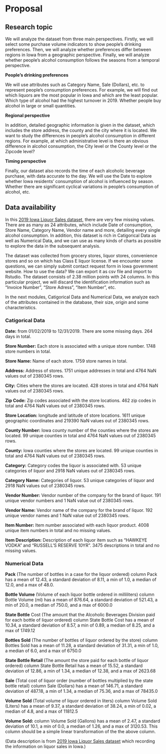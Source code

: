 # Proposal

## Research topic

We will analyze the dataset from three main perspectives. Firstly, we will select some purchase volume indicators to show people's drinking preferences. Then, we will analyze whether preferences differ between regions in Iowa from a geographic perspective. Finally, we will analyze whether people's alcohol consumption follows the seasons from a temporal perspective. 

**People's drinking preferences**

We will use attributes such as Category Name, Sale (Dollars), etc. to represent people's consumption preferences. For example, we will find out which liquors are the most popular in Iowa and which are the least popular. Which type of alcohol had the highest turnover in 2019. Whether people buy alcohol in large or small quantities.

**Regional perspective**

In addition, detailed geographic information is given in the dataset, which includes the store address, the county and the city where it is located. We want to study the differences in people's alcohol consumption in different regions. For example, at which administrative level is there an obvious difference in alcohol consumption, the City level or the County level or the Zipcode level?

**Timing perspective**

Finally, our dataset also records the time of each alcoholic beverage purchase, with data accurate to the day. We will use the Date to explore whether Iowa residents' consumption of alcohol is influenced by season. Whether there are significant cyclical variations in people's consumption of alcohol, etc.

## Data availability

In this [2019 Iowa Liquor Sales dataset](https://data.iowa.gov/Sales-Distribution/2019-Iowa-Liquor-Sales/38x4-vs5h), there are very few missing values. There are as many as 24 attributes, which include Date of consumption, Store Name, Category Name, Vendor name and more, detailing every single alcohol consumption. In addition, this dataset is rich in Catigorical Data as well as Numerical Data, and we can use as many kinds of charts as possible to explore the data in the subsequent analysis.

The dataset was collected from grocery stores, liquor stores, convenience stores and so on which has Class E liquor license. If we encounter some questions, we can simply submit contact request form in Iowa government website. How to use the data? We can export it as csv file and import to Rstudio. The dataset consists of 2.38 million points with 24 columns. In this particular project, we will discard the identification information such as "Invoice Number", "Store Adress", "Item Number", etc.

In the next modules, Catigorical Data and Numerical Data, we analyze each of the attributes contained in the database, their size, origin and some characteristics.

### Catigorical Data

**Date:** from 01/02/2019 to 12/31/2019. There are some missing days. 264 days in total.

**Store Number:** Each store is associated with a unique store number. 1748 store numbers in total.

**Store Name:** Name of each store. 1759 store names in total.

**Address:** Address of stores. 1751 unique addresses in total and 4764 NaN values out of 2380345 rows.

**City:** Cities where the stores are located. 428 stores in total and 4764 NaN values out of 2380345 rows.

**Zip Code:** Zip codes associated with the store locations. 462 zip codes in total and 4764 NaN values out of 2380345 rows.

**Store Location:** longitude and latitude of store locations. 1611 unique geographic coordinates and 219390 NaN values out of 2380345 rows.

**County Number:** Iowa county number of the counties where the stores are located. 99 unique counties in total and 4764 NaN values out of 2380345 rows.

**County:** Iowa counties where the stores are located. 99 unique counties in total and 4764 NaN values out of 2380345 rows.

**Category:** Category codes the liquor is associated with. 53 unique categories of liquor and 2918 NaN values out of 2380345 rows.

**Category Name:** Categories of liquor. 53 unique categories of liquor and 2918 NaN values out of 2380345 rows.

**Vendor Number:** Vendor number of the company for the brand of liquor. 191 unique vendor numbers and 1 NaN value out of 2380345 rows.

**Vendor Name:** Vendor name of the company for the brand of liquor. 192 unique vendor names and 1 NaN value out of 2380345 rows.

**Item Number:** Item number associated with each liquor product. 4008 unique item numbers in total and no missing values.

**Item Description:** Description of each liquor item such as "HAWKEYE VODKA" and "RUSSELL'S RESERVE 10YR". 3475 descriptions in total and no missing values.

### Numerical Data

**Pack** (The number of bottles in a case for the liquor ordered) column Pack has a mean of 12.43, a standard deviation of 8.11, a min of 1.0, a median of 12.0, and a max of 48.0.

**Bottle Volume** (Volume of each liquor bottle ordered in milliliters) column Bottle Volume (ml) has a mean of 876.64, a standard deviation of 521.43, a min of 20.0, a median of 750.0, and a max of 6000.0

**State Bottle** Cost (The amount that the Alcoholic Beverages Division paid for each bottle of liquor ordered) column State Bottle Cost has a mean of 10.34, a standard deviation of 8.57, a min of 0.89, a median of 8.25, and a max of 1749.12

**Bottles Sold** (The number of bottles of liquor ordered by the store) column Bottles Sold has a mean of 11.28, a standard deviation of 31.31, a min of 1.0, a median of 6.0, and a max of 6750.0

**State Bottle Retail** (The amount the store paid for each bottle of liquor ordered) column State Bottle Retail has a mean of 15.52, a standard deviation of 12.86, a min of 1.34, a median of 12.38, and a max of 2623.68

**Sale** (Total cost of liquor order (number of bottles multiplied by the state bottle retail) column Sale (Dollars) has a mean of 146.71, a standard deviation of 487.18, a min of 1.34, a median of 75.36, and a max of 78435.0

**Volume Sold** (Total volume of liquor ordered in liters) column Volume Sold (Liters) has a mean of 9.37, a standard deviation of 38.24, a min of 0.02, a median of 4.8, and a max of 11812.5

**Volume Sold:** column Volume Sold (Gallons) has a mean of 2.47, a standard deviation of 10.1, a min of 0.0, a median of 1.26, and a max of 3120.53. This column should be a simple linear transformation of the the above column.

(Data description is from [2019 Iowa Liquor Sales dataset](https://data.iowa.gov/Sales-Distribution/2019-Iowa-Liquor-Sales/38x4-vs5h) which recording the information on liquor sales in Iowa.)
